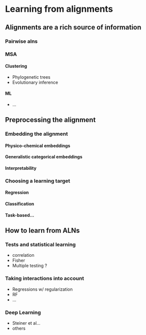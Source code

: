 # Learning from alignments
## Alignments are a rich source of information
### Pairwise alns
### MSA
#### Clustering
 - Phylogenetic trees
 - Evolutionary inference

#### ML
 - ...

## Preprocessing the alignment

### Embedding the alignment
#### Physico-chemical embeddings
#### Generalistic categorical embeddings
#### Interpretability

### Choosing a learning target
#### Regression
#### Classification
#### Task-based...

## How to learn from ALNs
### Tests and statistical learning
  - correlation
  - Fisher
  - Multiple testing ? 
  
### Taking interactions into account  
  - Regressions w/ regularization
  - RF
  - ...

### Deep Learning
  - Steiner et al...
  - others